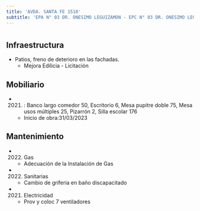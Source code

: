 ```yaml
---
title: 'AVDA. SANTA FE 1510'
subtitle: 'EPA N° 03 DR. ONESIMO LEGUIZAMON - EPC N° 03 DR. ONESIMO LEGUIZAMON'
---
```


#
## Infraestructura

* Patios, freno de deterioro en las fachadas. 
    + Mejora Edilicia - Licitación 


## Mobiliario

*  (2021) : Banco largo comedor 50, Escritorio 6, Mesa pupitre doble 75, Mesa usos múltiples 25, Pizarrón 2, Silla escolar 176 



    + Inicio de obra:31/03/2023 



## Mantenimiento

*  (2022) Gas 
    + Adecuación de la Instalación de Gas

*  (2022) Sanitarias 
    + Cambio de griferia en baño discapacitado

*  (2021) Electricidad 
    + Prov y coloc 7 ventiladores






